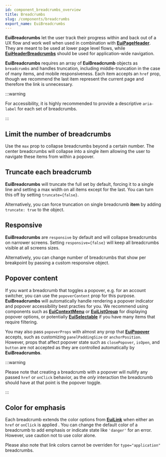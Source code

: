 ```yaml
---
id: component_breadcrumbs_overview
title: Breadcrumbs
slug: /components/breadcrumbs
export_name: EuiBreadcrumbs
---
```


**EuiBreadcrumbs** let the user track their progress within and back out of a UX flow and work well when used
in combination with [**EuiPageHeader**](#/layout/page-header). They are meant to be used at lower page level flows,
while [**EuiHeaderBreadcrumbs**](#/layout/header) should be used for application-wide navigation.

**EuiBreadcrumbs** requires an array of **EuiBreadcrumb** objects as `breadcrumbs` and handles truncation,
including middle-truncation in the case of many items, and mobile responsiveness. Each item accepts an `href` prop,
though we recommend the last item represent the current page and therefore the link is unnecessary.

:::warning

For accessibility, it is highly recommended to provide a descriptive `aria-label` for each set of breadcrumbs.

:::

## Limit the number of breadcrumbs

Use the `max` prop to collapse breadcrumbs beyond a certain number.
The center breadcrumbs will collapse into a single item allowing the user to navigate these items from within a popover.

## Truncate each breadcrumb

**EuiBreadcrumbs** will truncate the full set by default, forcing it to a single line and setting a max width
on all items except for the last. You can turn this off by setting `truncate={false}`.

Alternatively, you can force truncation on single breadcrumb **item** by adding `truncate: true` to the object.

## Responsive

**EuiBreadcrumbs** are `responsive` by default and will collapse breadcrumbs on narrower screens.
Setting `responsive={false}` will keep all breadcrumbs visible at all screens sizes.

Alternatively, you can change number of breadcrumbs that show per breakpoint by passing a custom responsive object.

## Popover content

If you want a breadcrumb that toggles a popover, e.g. for an account switcher, you can use the `popoverContent` prop
for this purpose. **EuiBreadcrumbs** will automatically handle rendering a popover indicator and popover accessibility
best practies for you. We recommend using components such as [**EuiContextMenu**](#/navigation/context-menu)
or [**EuiListGroup**](#/display/list-group) for displaying popover options,
or potentially [**EuiSelectable**](#/forms/selectable) if you have many items that require filtering.

You may also pass `popoverProps` with almost any prop that [**EuiPopover**](#/layout/popover) accepts,
such as customizing `panelPaddingSize` or `anchorPosition`. However, props that affect popover state
such as `closePopover`, `isOpen`, and `button` are not accepted as they are controlled automatically
by **EuiBreadcrumbs**.

:::warning

Please note that creating a breadcrumb with a popover will nullify any passed `href` or `onClick` behavior,
as the _only_ interaction the breadcrumb should have at that point is the popover toggle.

:::

## Color for emphasis

Each breadcrumb extends the color options from [**EuiLink**](#/navigation/link) when either an `href` or `onClick`
is applied . You can change the default color of a breadcrumb to add emphasis or indicate state like `'danger'`
for an error. However, use caution not to use color alone.

Please also note that link colors cannot be overriden for `type="application"` breadcrumbs.
